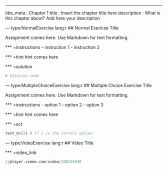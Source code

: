 ---
title_meta  : Chapter 1
title       : Insert the chapter title here
description : What is this chapter about? Add here your description

--- type:NormalExercise lang:r
## Normal Exericse Title

Assignment comes here. Use Markdown for text formatting.

*** =instructions
- instruction 1
- instruction 2

*** =hint
hint comes here

*** =solution
```r
# Solution code
```


--- type:MultipleChoiceExercise lang:r
## Multiple Choice Exercise Title

Assignment comes here. Use Markdown for text formatting.

*** =instructions
- option 1
- option 2
- option 3

*** =hint
hint comes here

*** =sct
```r
test_mc(2) # if 2 is the correct option.
```

--- type:VideoExercise lang:r
## Video Title

*** =video_link
```r
//player.vimeo.com/video/108225030
```

